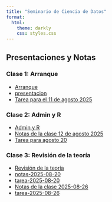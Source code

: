 ```yaml
---
title: "Seminario de Ciencia de Datos"
format:
  html:
    theme: darkly
    css: styles.css
---
```


## Presentaciones y Notas


### Clase 1: Arranque
* [Arranque](presentaciones/1-inicio-y-setup.html)
* [presentacion](presentacion.html)
* [Tarea para el 11 de agosto 2025](tarea-2025-08-04.html)

### Clase 2: Admin y R
* [Admin y R](presentaciones/2-sincronizar-repositorios-primer-codigo-y-analysis.html)
* [Notas de la clase 12 de agosto 2025](notas-2025-08-12.html)
* [Tarea para agosto 20](tarea-para-la-agosto-20.html)

### Clase 3: Revisión de la teoría
* [Revisión de la teoría](presentaciones/3-centralizacion-y-dispersión.html)
* [notas-2025-08-20](notas-2025-08-20.html)
* [tarea-2025-08-20](tarea-2025-08-20.html)
* [Notas de la clase 2025-08-26](notas-2025-08-26.html)
* [tarea-2025-08-26](tarea-2025-08-26.html)
